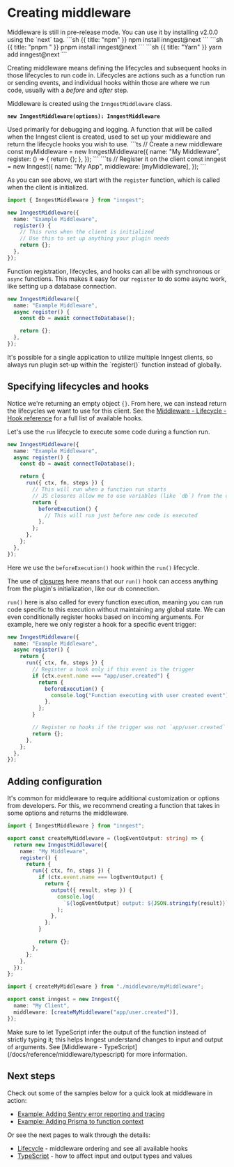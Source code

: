 # Creating middleware <VersionBadge version="v2.0.0+" />

<Callout>
Middleware is still in pre-release mode. You can use it by installing v2.0.0 using the `next` tag.

<CodeGroup forceTabs>
```sh {{ title: "npm" }}
npm install inngest@next
```
```sh {{ title: "pnpm " }}
pnpm install inngest@next
```
```sh {{ title: "Yarn" }}
yarn add inngest@next
```
</CodeGroup>
</Callout>

Creating middleware means defining the lifecycles and subsequent hooks in those lifecycles to run code in. Lifecycles are actions such as a function run or sending events, and individual hooks within those are where we run code, usually with a _before_ and _after_ step.

Middleware is created using the `InngestMiddleware` class.

**`new InngestMiddleware(options): InngestMiddleware`**

<Row>
     <Col>
          <Properties nested>
               <Property name="name" type="string" required>
                    Used primarily for debugging and logging.
               </Property>
               <Property name="register" type="function" required>
                    A function that will be called when the Inngest client is created, used to set up your middleware and return the lifecycle hooks you wish to use.
               </Property>
          </Properties>
     </Col>
     <Col>
          ```ts
          // Create a new middleware
          const myMiddleware = new InngestMiddleware({
            name: "My Middleware",
            register: () => {
              return {};
            },
          });
          ```
          ```ts
          // Register it on the client
          const inngest = new Inngest({
            name: "My App",
            middleware: [myMiddleware],
          });
          ```
     </Col>
</Row>

As you can see above, we start with the `register` function, which is called when the client is initialized.

```ts
import { InngestMiddleware } from "inngest";

new InngestMiddleware({
  name: "Example Middleware",
  register() {
    // This runs when the client is initialized
    // Use this to set up anything your plugin needs
    return {};
  },
});
```

Function registration, lifecycles, and hooks can all be with synchronous or `async` functions. This makes it easy for our `register` to do some async work, like setting up a database connection.

```ts
new InngestMiddleware({
  name: "Example Middleware",
  async register() {
    const db = await connectToDatabase();

    return {};
  },
});
```

<Callout>
It's possible for a single application to utilize multiple Inngest clients, so always run plugin set-up within the `register()` function instead of globally.
</Callout>

## Specifying lifecycles and hooks

Notice we're returning an empty object `{}`. From here, we can instead return the lifecycles we want to use for this client. See the [Middleware - Lifecycle - Hook reference](/docs/reference/middleware/lifecycle#hook-reference) for a full list of available hooks.

Let's use the `run` lifecycle to execute some code during a function run.

```ts
new InngestMiddleware({
  name: "Example Middleware",
  async register() {
    const db = await connectToDatabase();

    return {
      run({ ctx, fn, steps }) {
        // This will run when a function run starts
        // JS closures allow me to use variables (like `db`) from the outer register() scope
        return {
          beforeExecution() {
            // This will run just before new code is executed
          },
        };
      },
    };
  },
});
```

Here we use the `beforeExecution()` hook within the `run()` lifecycle.

The use of [closures](https://developer.mozilla.org/en-US/docs/Web/JavaScript/Closures) here means that our `run()` hook can access anything from the plugin's initialization, like our `db` connection.

`run()` here is also called for every function execution, meaning you can run code specific to this execution without maintaining any global state. We can even conditionally register hooks based on incoming arguments. For example, here we only register a hook for a specific event trigger:

```ts
new InngestMiddleware({
  name: "Example Middleware",
  async register() {
    return {
      run({ ctx, fn, steps }) {
        // Register a hook only if this event is the trigger
        if (ctx.event.name === "app/user.created") {
          return {
            beforeExecution() {
              console.log("Function executing with user created event");
            },
          };
        }

        // Register no hooks if the trigger was not `app/user.created`
        return {};
      },
    };
  },
});
```

## Adding configuration

It's common for middleware to require additional customization or options from developers. For this, we recommend creating a function that takes in some options and returns the middleware.

```ts {{ title: "inngest/middleware/myMiddleware.ts" }}
import { InngestMiddleware } from "inngest";

export const createMyMiddleware = (logEventOutput: string) => {
  return new InngestMiddleware({
    name: "My Middleware",
    register() {
      return {
        run({ ctx, fn, steps }) {
          if (ctx.event.name === logEventOutput) {
            return {
              output({ result, step }) {
                console.log(
                  `${logEventOutput} output: ${JSON.stringify(result)}`
                );
              },
            };
          }

          return {};
        },
      };
    },
  });
};
```

```ts {{ title: "inngest/client.ts" }}
import { createMyMiddleware } from "./middleware/myMiddleware";

export const inngest = new Inngest({
  name: "My Client",
  middleware: [createMyMiddleware("app/user.created")],
});
```

<Callout>
Make sure to let TypeScript infer the output of the function instead of strictly typing it; this helps Inngest understand changes to input and output of arguments. See [Middleware - TypeScript](/docs/reference/middleware/typescript) for more information.
</Callout>

## Next steps

Check out some of the samples below for a quick look at middleware in action:

- [Example: Adding Sentry error reporting and tracing](/docs/reference/middleware/examples#adding-sentry-error-reporting-and-tracing)
- [Example: Adding Prisma to function context](/docs/reference/middleware/examples#adding-prisma-to-function-context)

Or see the next pages to walk through the details:

- [Lifecycle](/docs/reference/middleware/lifecycle) - middleware ordering and see all available hooks
- [TypeScript](/docs/reference/middleware/typescript) - how to affect input and output types and values
